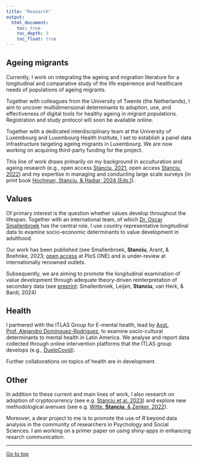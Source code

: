 ```yaml
---
title: "Research"
output: 
  html_document:
    toc: true
    toc_depth: 3
    toc_float: true
---
```


<!-- Google tag (gtag.js) -->
<script async src="https://www.googletagmanager.com/gtag/js?id=G-VLRYTQT397"></script>
<script>
  window.dataLayer = window.dataLayer || [];
  function gtag(){dataLayer.push(arguments);}
  gtag('js', new Date());

  gtag('config', 'G-VLRYTQT397');
</script>

## Ageing migrants

Currently, I work on integrating the ageing and migration literature for a longitudinal and comparative study of the life experience and healthcare needs of populations of ageing migrants. 

Together with colleagues from the University of Twente (the Netherlands), I aim to uncover multidimensional determinants to adoption, use, and effectiveness of digital tools for healthy ageing in migrant populations. Registration and study protocol will soon be available online.

Together with a dedicated interdisciplinary team at the University of Luxembourg and Luxembourg Health Institute, I set to establish a panel data infrastructure targeting ageing migrants in Luxembourg. We are now working on acquiring third-party funding for the project.

This line of work draws primarily on my background in acculturation and ageing research (e.g., open access [Stanciu, 2021](https://onlinelibrary.wiley.com/doi/10.1002/ijop.12800), open access [Stanciu, 2022](https://www.cambridge.org/core/journals/ageing-and-society/article/value-systems-as-motivational-forces-for-the-suppression-of-ageism-towards-older-people-amongst-young-adults-an-analysis-across-countries/9E95A4A55910315CFDE47D486F23E8CD#)) and my expertise in managing and conducting large scale surveys (in print book [Hochman, Stanciu, & Hadjar, 2024 (Eds.)](https://link.springer.com/book/9783658444617)).

## Values

Of primary interest is the question whether values develop throughout the lifespan. Together with an international team, of which [Dr. Oscar Smallenbroek](https://0-scholar-google-com.brum.beds.ac.uk/citations?user=jTdQMi0AAAAJ&hl=en) has the central role, I use country representative longitudinal data to examine socio-economic determinants to value development in adulthood. 

Our work has been published (see Smallenbroek, **Stanciu**, Arant, & Boehnke, 2023; [open access](https://journals.plos.org/plosone/article?id=10.1371/journal.pone.0289487) at PloS ONE) and is under-review at internationally renowned outlets.

Subsequently, we are aiming to promote the longitudinal examination of value development through adequate theory-driven reinterpretation of secondary data (see [preprint](https://osf.io/preprints/osf/3pqhs): Smallenbroek, Leijen, **Stanciu**, van Herk, & Bardi, 2024)

## Health

I partnered with the ITLAS Group for E-mental health, lead by [Asst. Prof. Alejandro Domínguez-Rodríguez](https://people.utwente.nl/a.dominguezrodriguez), to examine socio-cultural determinants to mental health in Latin America. We analyse and report data collected through online intervention platforms that the ITLAS group develops (e.g., [DueloCovid](https://www.duelocovid.com/)).

Further collaborations on topics of health are in development.

## Other

In addition to these current and main lines of work, I also research on adoption of cryptocurrency (see e.g. [Stanciu et al. 2023](https://osf.io/preprints/psyarxiv/hxutm)) and explore new methodological avenues (see e.g. [Witte, **Stanciu**, & Zenker, 2022](https://www.frontiersin.org/articles/10.3389/fpsyg.2022.980261/full)).

Moreover, a dear project to me is to promote the use of _R_ beyond data analysis in the community of researchers in Psychology and Social Sciences. I am working on a primer paper on using shiny-apps in enhancing resarch communication.

___

<a href="#top"> Go to top </a>

